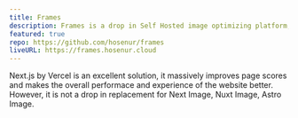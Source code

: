 ```yaml
---
title: Frames
description: Frames is a drop in Self Hosted image optimizing platform, and a drop in replacement  for Next Image, Nuxt Image, Astro Image. Built with @unjs/ipx 
featured: true
repo: https://github.com/hosenur/frames
liveURL: https://frames.hosenur.cloud
---
```

Next.js by Vercel is an excellent solution, it massively improves page scores and makes the overall performace and experience of the website better. However, it is not a drop in replacement for Next Image, Nuxt Image, Astro Image.